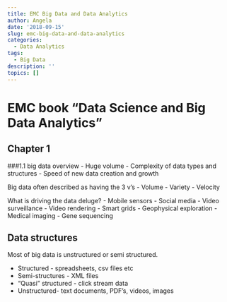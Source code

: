 ```yaml
---
title: EMC Big Data and Data Analytics
author: Angela
date: '2018-09-15'
slug: emc-big-data-and-data-analytics
categories:
  - Data Analytics
tags:
  - Big Data
description: ''
topics: []
---
```


# EMC book “Data Science and Big Data Analytics”

## Chapter 1
###1.1 big data overview
- Huge volume
- Complexity of data types and structures
- Speed of new data creation and growth

Big data often described as having the 3 v’s
- Volume
- Variety
- Velocity

What is driving the data deluge?
- Mobile sensors
- Social media
- Video surveillance
- Video rendering
- Smart grids
- Geophysical exploration
- Medical imaging
- Gene sequencing

## Data structures
Most of big data is unstructured or semi structured. 

- Structured - spreadsheets, csv files etc
- Semi-structures - XML files
- “Quasi” structured - click stream data
- Unstructured-  text documents, PDF’s, videos, images
